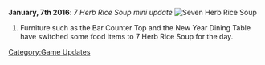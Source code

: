 {{UpdateBar
|PrevDate = January 1
|PrevYear = 2016
|NextDate = January 19
|NextYear = 2016
}}
'''January, 7th 2016''': ''7 Herb Rice Soup mini update''
[[File:Seven_Herb_Rice_Soup.jpg|thumb|right|Seven Herb Rice Soup]]
#Furniture such as the Bar Counter Top and the New Year Dining Table have switched some food items to 7 Herb Rice Soup for the day.
[[Category:Game Updates]]
